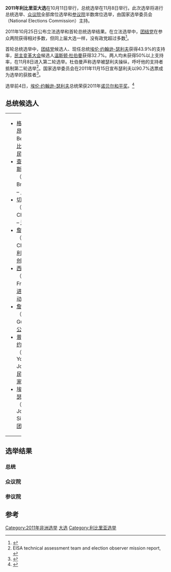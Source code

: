 {{noteTA
|1=zh:利比里亚;zh-hans:利比里亚;zh-hk:利比里亞;zh-tw:賴比瑞亞;
}}
{{Infobox election
|election_name     = 2011年利比里亚总统选举
|country           = 利比里亚
|type              = presidential
|ongoing           = no
|previous_election = 2005年利比里亚大选
|previous_year     = 2005
|next_election     = 2017年利比里亞大選
|next_year         = 2017
|election_date     = 2011年10月11日和11月8日
|image1            = [[File:Ellen_Johnson-Sirleaf,_April_2010.jpg|130px]]
|nominee1          = '''[[埃伦·约翰逊-瑟利夫|埃伦·约翰逊-瑟利夫]]'''
|party1            = [[团结党_(利比里亚)|团结党]]
|running_mate1     = '''[[约瑟夫·尼乌马·博阿凯|约瑟夫·博阿凯]]'''
|popular_vote1     = '''607,618'''
|percentage1       = '''90.7%'''
|image2            =<!-- Deleted image removed:  [[File:winstontubman.jpg|131px]] -->
|nominee2          = {{Nowrap|[[温斯顿·杜伯曼|温斯顿·杜伯曼]]}}
|party2            = [[民主变革大会|民主变革大会]]
|running_mate2     = [[乔治·维阿|-{zh-hans:乔治·维阿;zh-hk:佐治·韋亞;zh-tw:喬治·維阿;}-]]
|popular_vote2     = 62,207
|percentage2       = 9.3%
|title             = 总统
|before_election   = [[埃伦·约翰逊-瑟利夫|埃伦·约翰逊-瑟利夫]]
|before_party      = [[团结党_(利比里亚)|团结党]]
|after_election    = [[埃伦·约翰逊-瑟利夫|埃伦·约翰逊-瑟利夫]]
|after_party       = 团结党
}}
'''2011年利比里亚大选'''在10月11日举行，总统选举在11月8日举行。此次选举将进行总统选举、[[利比里亚众议院|众议院]]全部席位选举和[[利比里亚参议院|参议院]]半数席位选举，由国家选举委员会（National Elections Commission）主持。

2011年10月25日公布立法选举和首轮总统选举结果。在立法选举中，[[团结党_(利比里亚)|团结党]]在参众两院获得相对多数，但同上届大选一样，没有政党超过多数<ref>{{cite web | url=http://www.necliberia.org/admin/pg_img/20111025_NationalProgressiveResultsHandouts.pdf.PDF | title=National Tally Center Tally Report | work=National Elections Commission | date=25 October 2011 | accessdate=25 October 2011 | archive-url=https://web.archive.org/web/20120427025552/http://www.necliberia.org/admin/pg_img/20111025_NationalProgressiveResultsHandouts.pdf.PDF | archive-date=2012-04-27 | dead-url=yes }}</ref>。

首轮总统选举中，[[团结党_(利比里亚)|团结党]]候选人、现任总统[[埃伦·约翰逊-瑟利夫|埃伦·约翰逊-瑟利夫]]获得43.9%的支持率，[[民主变革大会|民主变革大会]]候选人[[温斯顿·杜伯曼|温斯顿·杜伯曼]]获得32.7%。两人均未获得50%以上支持率，在11月8日进入第二轮选举。杜伯曼声称选举被瑟利夫操纵，呼吁他的支持者抵制第二轮选举<ref>EISA technical assessment team and election observer mission report, {{cite web |url=http://www.eisa.org.za/PDF/lib2011eom.pdf |title=存档副本 |accessdate=2013-11-13 |deadurl=yes |archiveurl=https://web.archive.org/web/20131113170345/http://www.eisa.org.za/PDF/lib2011eom.pdf |archivedate=2013-11-13 }}</ref>。国家选举委员会在2011年11月15日宣布瑟利夫以90.7%选票成为选举的获胜者<ref>{{cite web | url=http://necliberia.org/admin/pg_img/20111115_NationalProgressiveResultsHandouts%20pdf.pdf | title=National Tally Center Tally Report | work=National Elections Commission | date=15 November 2011 | accessdate=15 November 2011 | archive-url=https://web.archive.org/web/20120425225833/http://necliberia.org/admin/pg_img/20111115_NationalProgressiveResultsHandouts%20pdf.pdf | archive-date=2012-04-25 | dead-url=yes }}</ref>。

选举前4日，[[埃伦·约翰逊-瑟利夫|埃伦·约翰逊-瑟利夫]]总统荣获2011年[[诺贝尔和平奖|诺贝尔和平奖]]。<ref name="NPP">{{cite web|url=http://nobelpeaceprize.org/en_GB/announce-2011/|title=Nobel Peace Prize 2011|publisher=Nobel Foundation|accessdate=9 October 2011|deadurl=yes|archiveurl=https://web.archive.org/web/20111005151431/http://nobelpeaceprize.org/en_GB/announce-2011/|archivedate=2011-10-05}}</ref>

==总统候选人==
{| width="100%"
|-----
| width="50%" align="left" valign="top" |
*[[格拉迪斯·贝昂|格拉迪斯·贝昂]]（Gladys Beyan） – [[利比里亚草根民主党|利比里亚草根民主党]]
*[[查尔斯·布鲁斯金|查尔斯·布鲁斯金]]（Charles Brumskine） – [[自由党_(利比里亚)|自由党]]
*[[切·切波|切·切波]]（Chea Cheapoo） – [[进步民主党_(利比里亚)|进步民主党]]
*[[詹姆斯·切利|詹姆斯·切利]]（James Chelley） – [[利比里亚原创大会党|利比里亚原创大会党]]
*[[西蒙·弗里曼|西蒙·弗里曼]]（Simeon Freeman） – [[进步变革运动|进步变革运动]]
*[[詹姆斯·古塞|詹姆斯·古塞]]（James Guseh） – [[公民统一党|公民统一党]]
*[[普林斯·约米·约翰逊|普林斯·约米·约翰逊]]（Prince Yormie Johnson） – [[民主进步国家联盟|民主进步国家联盟]]
*[[埃伦·约翰逊-瑟利夫|埃伦·约翰逊-瑟利夫]]（Ellen Johnson Sirleaf） – [[团结党_(利比里亚)|团结党]]
| width="50%" align="left" valign="top" |
*[[马库斯·罗兰·琼斯|马库斯·罗兰·琼斯]]（Marcus Roland Jones） – [[改革胜利党|改革胜利党]]
*[[乔纳森·A·梅森|乔纳森·A·梅森]]（Jonathan A. Mason） – [[利比里亚民主联盟|利比里亚民主联盟]]
*[[杜·梅森|杜·梅森]]（Dew Mayson） – [[国家民主联盟_(利比里亚)|国家民主联盟]]
*[[曼珍吉·恩德贝|曼珍吉·恩德贝]]（Manjerngie Ndebe） – [[利比里亚重建党|利比里亚重建党]]
*[[肯尼迪·桑迪|肯尼迪·桑迪]]（Kennedy Sandy） – [[利比里亚变换党|利比里亚变换党]]
*[[托格巴-纳·蒂波特|托格巴-纳·蒂波特]]（Togba-Nah Tipoteh） – [[利比里亚自由联盟党|利比里亚自由联盟党]]
*[[温斯顿·杜伯曼|温斯顿·杜伯曼]]（Winston Tubman） – [[民主变革大会|民主变革大会]]
*[[汉娜尼亚·佐伊|汉娜尼亚·佐伊]]（Hananiah Zoe） – [[利比里亚授权党|利比里亚授权党]]
|}

==选举结果==

===总统===
{{2011年利比里亚总统选举}}

===众议院===
{{2011年利比里亚众议院选举}}

===参议院===
{{2011年利比里亚参议院选举}}

==参考==
{{reflist|3}}

{{利比里亞選舉}}
[[Category:2011年非洲选举|Category:2011年非洲选举]]
[[Category:2011年利比里亚|大选]]
[[Category:利比里亚选举|Category:利比里亚选举]]